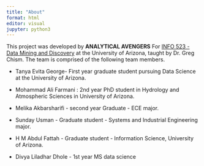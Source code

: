 ```yaml
---
title: "About"
format: html
editor: visual
jupyter: python3
---
```


This project was developed by **ANALYTICAL AVENGERS** For [INFO 523 - Data Mining and Discovery](https://datamineaz.org/) at the University of Arizona, taught by Dr. Greg Chism. The team is comprised of the following team members.

-   Tanya Evita George- First year graduate student pursuing Data Science at the University of Arizona.

-   Mohammad Ali Farmani : 2nd year PhD student in Hydrology and Atmospheric Sciences in University of Arizona.

-   Melika Akbarsharifi - second year Graduate - ECE major.

-   Sunday Usman - Graduate student - Systems and Industrial Engineering major.

-   H M Abdul Fattah - Graduate student - Information Science, University of Arizona.

- Divya Liladhar Dhole - 1st year MS data science
